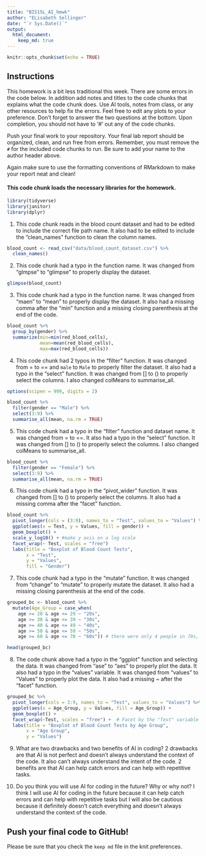 ```yaml
---
title: "BIS15L_AI_hmwk"
author: "ELisabeth Sellinger"
date: "`r Sys.Date()`"
output: 
  html_document: 
    keep_md: true
---
```


```r
knitr::opts_chunk$set(echo = TRUE)
```

## Instructions
This homework is a bit less traditional this week. There are some errors in the code below. In addition add notes and titles to the code chunks that explains what the code chunk does. Use AI tools, notes from class, or any other resources to help fix the errors. Feel free to edit any plots to your preference. Don't forget to answer the two questions at the bottom. Upon completion, you should not have to '#' out any of the code chunks.

Push your final work to your repository. Your final lab report should be organized, clean, and run free from errors. Remember, you must remove the `#` for the included code chunks to run. Be sure to add your name to the author header above.   

Again make sure to use the formatting conventions of RMarkdown to make your report neat and clean!  

#### This code chunk loads the necessary libraries for the homework.
```r
library(tidyverse)
library(janitor)
library(dplyr)
```
   

1. This code chunk reads in the blood count dataset and had to be edited to include the correct file path name. It also had to be edited to include the "clean_names" function to clean the column names. 
```r
blood_count <- read_csv("data/blood_count_dataset.csv") %>% 
  clean_names()
```
 

2. This code chunk had a typo in the function name. It was changed from "glmpse" to "glimpse" to properly display the dataset.
```r
glimpse(blood_count)
```
 

3. This code chunk had a typo in the function name. It was changed from "maen" to "mean" to properly display the dataset. It also had a missing comma after the "min" function and a missing closing parenthesis at the end of the code.  
```r
blood_count %>% 
  group_by(gender) %>% 
  summarize(min=min(red_blood_cells),
            mean=mean(red_blood_cells),
            max=max(red_blood_cells))
```


4. This code chunk had 2 typos in the "filter" function. It was changed from = to == and `male` to `Male` to properly filter the dataset. It also had a typo in the "select" function. It was changed from [] to () to properly select the columns. I also changed colMeans to summarise_all.
```r
options(scipen = 999, digits = 2)

blood_count %>% 
  filter(gender == "Male") %>%
  select(3:9) %>%
  summarise_all(mean, na.rm = TRUE)
```
  

5. This code chunk had a typo in the "filter" function and dataset name. It was changed from = to ==. It also had a typo in the "select" function. It was changed from [] to () to properly select the columns. I also changed colMeans to summarise_all.
```r
blood_count %>% 
  filter(gender == "Female") %>%
  select(3:9) %>%
  summarise_all(mean, na.rm = TRUE)
```


6. This code chunk had a typo in the "pivot_wider" function. It was changed from [] to () to properly select the columns. It also had a missing comma after the "facet" function.  
```r
blood_count %>%
  pivot_longer(cols = (3:9), names_to = "Test", values_to = "Values") %>%
  ggplot(aes(x = Test, y = Values, fill = gender)) +
  geom_boxplot() + 
  scale_y_log10() + #make y axis on a log scale
  facet_wrap(~ Test, scales = "free") 
  labs(title = "Boxplot of Blood Count Tests",
       x = "Test",
       y = "Values",
       fill = "Gender")
```


7. This code chunk had a typo in the "mutate" function. It was changed from "change" to "mutate" to properly mutate the dataset. It also had a missing closing parenthesis at the end of the code.
```r
grouped_bc <- blood_count %>%
  mutate(Age_Group = case_when(
    age >= 20 & age <= 29 ~ "20s",
    age >= 30 & age <= 39 ~ "30s",
    age >= 40 & age <= 49 ~ "40s",
    age >= 50 & age <= 59 ~ "50s",
    age >= 60 & age <= 70 ~ "60s")) # there were only 4 people in 70s, so I combined it with 60s

head(grouped_bc)
```


8. The code chunk above had a typo in the "ggplot" function and selecting the data. It was changed from "ase" to "aes" to properly plot the data. It also had a typo in the "values" variable. It was changed from "values" to "Values" to properly plot the data. It also had a missing ~ after the "facet" function.
```r
grouped_bc %>%
  pivot_longer(cols = 3:9, names_to = "Test", values_to = "Values") %>%
  ggplot(aes(x = Age_Group, y = Values, fill = Age_Group)) +
  geom_boxplot() +
  facet_wrap(~Test, scales = "free") +  # Facet by the "Test" variable
  labs(title = "Boxplot of Blood Count Tests by Age Group",
       x = "Age Group",
       y = "Values")
```


9. What are two drawbacks and two benefits of AI in coding?
2 drawbacks are that AI is not perfect and doesn't always understand the context of the code. It also can't always understand the intent of the code. 2 benefits are that AI can help catch errors and can help with repetitive tasks.

10. Do you think you will use AI for coding in the future? Why or why not?
I think I will use AI for coding in the future because it can help catch errors and can help with repetitive tasks but I will also be cautious because it definitely doesn't catch everything and doesn't always understand the context of the code.

## Push your final code to GitHub!
Please be sure that you check the `keep md` file in the knit preferences. 